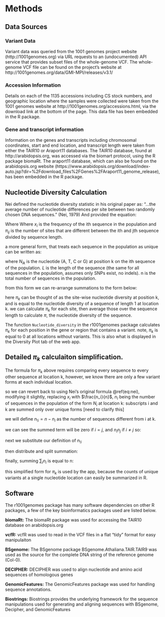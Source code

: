 # Methods {#methods}

## Data Sources

### Variant Data
Variant data was queried from the 1001 genomes project website (http://1001genomes.org) via URL requests to an (undocumented) API service that provides subset files of the whole-genome VCF. The whole-genome VCF file can be found on the project’s website at http://1001genomes.org/data/GMI-MPI/releases/v3.1/ 

### Accession Information
Details on each of the 1135 accessions including CS stock numbers, and geographic location where the samples were collected were taken from the 1001 genomes website at http://1001genomes.org/accessions.html, via the download link at the bottom of the page. This data file has been embedded in the R package.

### Gene and transcript information
Information on the genes and transcripts including chromosomal coordinates, start and end location, and transcript length were taken from either the TAIR10 or Araport11 databases. The TAIR10 database, found at http://arabidopsis.org, was accessed via the biomart protocol, using the R package biomaRt. The araport11 database, which can also be found on the arabidopsis.org website (https://www.arabidopsis.org/download/index-auto.jsp?dir=%2Fdownload_files%2FGenes%2FAraport11_genome_release), has been embedded in the R package.

 
## Nucleotide Diversity Calculation
Nei  defined the nucleotide diversity statistic in his original paper as:
“…the average number of nucleotide differences per site between two randomly chosen DNA sequences.” (Nei, 1979)
And provided the equation: 

\begin{equation}
\displaystyle \pi = \sum_{ij}x_{i}x_{j}\pi_{ij}
(\#eq:nei)
\end{equation}

Where Where $x_{i}$ is the frequency of the ith sequence in the population and $\pi_{ij}$ is the number of sites that are different between the ith and jth sequence divided by sequence length.

a more general form, that treats each sequence in the population as unique can be written as:

\begin{equation}
\displaystyle \pi = \frac{1}{L*n^2} \sum_{i=1}^n \sum_{j=1}^n \sum_{k=1}^L{\pi_{ijk}}
\qquad
\displaystyle \pi_{ijk} = \left\{\begin{array}{l}
1 \quad \textrm{if} \quad N_{ik} \neq N_{jk} \\
0 \quad \textrm{if} \quad N_{ik} = N_{jk}
\end{array}\right.
(\#eq:nei-gen)
\end{equation}

where $N_{ik}$ is the nucleotide (A, T, C or G) at position k on the ith sequence of the population.
$L$ is the length of the sequence (the same for all sequences in the population, 
assumes only SNPs exist, no indels). n is the total number of sequences in the population.

from this form we can re-arrange summations to the form below:

\begin{equation}
\displaystyle \pi = \frac{1}{L} \sum_{k=1}^L{\pi_{k}}
\qquad
\pi_{k} = \frac{1}{n^2} \sum_{i=1}^n \sum_{j=1}^n {\pi_{ijk}}
(\#eq:nei-rearrange)
\end{equation}

here $\pi_k$ can be thought of as the site-wise nucleotide diversity at position k, and is equal to 
the nucleotide diversity of a sequence of length 1 at location k. we can calculate $\pi_k$ for each
site, then average those over the sequence length to calculate $\pi$, the nucleotide diversity 
of the sequence.

The function `Nucleotide_diversity` in the r1001genomes package calculates $\pi_k$ for each position in the gene or region that contains a variant. note, $\pi_k$ is equal to 0 at all locations without variants.
This is also what is displayed in the Diversity Plot tab of the web app.

## Detailed $\pi_k$ calculaiton simplification.

The formula for $\pi_k$ above requires comparing every sequence to every other sequence at location k,
however, we know there are only a few variant forms at each individual location.

so we can revert back to using Nei's original formula \@ref(eq:nei), modifying it slightly,
replacing $x_i$ with $\frac{n_i}{n}$, $n_i$ being the number of sequences in the population of the form $N_i$ at location k: subscripts i and k are summed only over unique forms [need to clarify this]

\begin{equation}
\displaystyle \pi_k = \sum_{ij} \frac{n_i}{n}\frac{n_j}{n} \pi_{ij} = 
\frac{1}{n^2}\sum_{ij} n_i n_j \pi_{ij}\\
\pi_{ij(k)} = \left\{\begin{array}{l}
1 \quad \textrm{if} \quad i \neq j \\
0 \quad \textrm{if} \quad i = j
\end{array}\right.
(\#eq:nei-simp1)
\end{equation}

we will define $n_{!i} = n - n_i$ as the number of sequences different from i at k.

we can see the summed term will be zero if $i=j$, and $n_i n_j$ if $i\neq j$ so:

\begin{equation}
\displaystyle \pi_k = \frac{1}{n^2} \sum_{i} n_i n_{!i}
(\#eq:nei-simp2)
\end{equation}

next we substitute our definition of $n_{!i}$

\begin{equation}
\displaystyle \pi_k = \frac{1}{n^2} \sum_{i} n_i (n - n_{i})
(\#eq:nei-simp3)
\end{equation}

then distribute and split summation:

\begin{equation}
\displaystyle \pi_k = \frac{1}{n^2} (n \sum_{i} n_i - \sum_{i} n_{i}^2)
(\#eq:nei-simp4)
\end{equation}

finally, summing $\displaystyle \sum_{i}n_i$ is equal to n:

\begin{equation}
\displaystyle \pi_k = \frac{1}{n^2} (n^2 - \sum_{i} n_{i}^2)
(\#eq:nei-simp5)
\end{equation}

this simplified form for $\pi_k$ is used by the app, because the counts of unique 
variants at a single nucleotide location can easily be summarized in R.

## Software 

The r1001genomes package has many software dependencies on other R packages, a few of the key bioinformatics packages used are listed below.

**biomaRt:** The biomaRt package was used for accessing the TAIR10 database on arabidopsis.org

**vcfR:** vcfR was used to read in the VCF files in a flat “tidy” format for easy manipulaiton

**BSgenome:** The BSgenome package BSgenome.Athaliana.TAIR.TAIR9 was used as the source for the complete DNA string of the reference genome (Col-0).

**DECIPHER:** DECIPHER was used to align nucleotide and amino acid sequences of homologous genes 

**GenomicFeatures:** The GenomicFeatures package was used for handling sequence annotations.

**Biostrings:** Biostrings provides the underlying framework for the sequence manipulations used for generating and aligning sequences with BSgenome, Decipher, and GenomicFeatures



